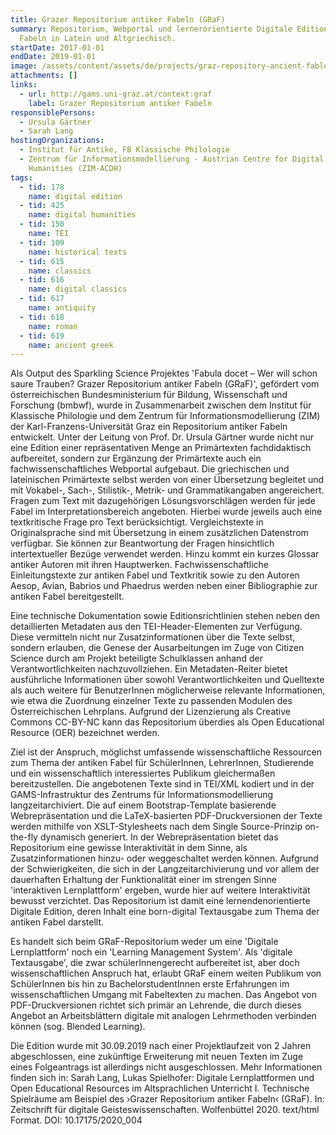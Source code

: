 ```yaml
---
title: Grazer Repositorium antiker Fabeln (GRaF)
summary: Repositorium, Webportal und lernerorientierte Digitale Edition antiker
  Fabeln in Latein und Altgriechisch.
startDate: 2017-01-01
endDate: 2019-01-01
image: /assets/content/assets/de/projects/graz-repository-ancient-fables-graf/graf-logo-rot_2.png
attachments: []
links:
  - url: http://gams.uni-graz.at/context:graf
    label: Grazer Repositorium antiker Fabeln
responsiblePersons:
  - Ursula Gärtner
  - Sarah Lang
hostingOrganizations:
  - Institut für Antike, FB Klassische Philologie
  - Zentrum für Informationsmodellierung - Austrian Centre for Digital
    Humanities (ZIM-ACDH)
tags:
  - tid: 178
    name: digital edition
  - tid: 425
    name: digital humanities
  - tid: 150
    name: TEI
  - tid: 109
    name: historical texts
  - tid: 615
    name: classics
  - tid: 616
    name: digital classics
  - tid: 617
    name: antiquity
  - tid: 618
    name: roman
  - tid: 619
    name: ancient greek
---
```

Als Output des Sparkling Science Projektes 'Fabula docet – Wer will schon saure Trauben? Grazer Repositorium antiker Fabeln (GRaF)', gefördert vom österreichischen Bundesministerium für Bildung, Wissenschaft und Forschung (bmbwf), wurde in Zusammenarbeit zwischen dem Institut für Klassische Philologie und dem Zentrum für Informationsmodellierung (ZIM) der Karl-Franzens-Universität Graz ein Repositorium antiker Fabeln entwickelt. Unter der Leitung von Prof. Dr. Ursula Gärtner wurde nicht nur eine Edition einer repräsentativen Menge an Primärtexten fachdidaktisch aufbereitet, sondern zur Ergänzung der Primärtexte auch ein fachwissenschaftliches Webportal aufgebaut. Die griechischen und lateinischen Primärtexte selbst werden von einer Übersetzung begleitet und mit Vokabel-, Sach-, Stilistik-, Metrik- und Grammatikangaben angereichert. Fragen zum Text mit dazugehörigen Lösungsvorschlägen werden für jede Fabel im Interpretationsbereich angeboten.
Hierbei wurde jeweils auch eine textkritische Frage pro Text berücksichtigt. Vergleichstexte in Originalsprache sind mit Übersetzung in einem zusätzlichen Datenstrom verfügbar. Sie können zur Beantwortung der Fragen hinsichtlich intertextueller Bezüge verwendet werden. Hinzu kommt ein kurzes Glossar antiker Autoren mit ihren Hauptwerken. Fachwissenschaftliche Einleitungstexte zur antiken Fabel und Textkritik sowie zu den Autoren Aesop, Avian, Babrios und Phaedrus werden neben  einer Bibliographie zur antiken Fabel bereitgestellt.

Eine technische Dokumentation sowie Editionsrichtlinien stehen neben den detaillierten Metadaten aus den TEI-Header-Elementen zur Verfügung. Diese vermitteln nicht nur Zusatzinformationen über die Texte selbst, sondern erlauben, die Genese der Ausarbeitungen im Zuge von Citizen Science durch am Projekt beteiligte Schulklassen anhand der Verantwortlichkeiten nachzuvollziehen. Ein Metadaten-Reiter bietet ausführliche Informationen über sowohl Verantwortlichkeiten und Quelltexte als auch weitere für BenutzerInnen möglicherweise relevante Informationen, wie etwa die Zuordnung einzelner Texte zu passenden Modulen des Österreichischen Lehrplans. Aufgrund der Lizenzierung als Creative Commons CC-BY-NC kann das Repositorium überdies als Open Educational Resource (OER) bezeichnet werden.

Ziel ist der Anspruch, möglichst umfassende wissenschaftliche Ressourcen zum Thema der antiken Fabel für SchülerInnen, LehrerInnen, Studierende und ein wissenschaftlich interessiertes Publikum gleichermaßen bereitzustellen. Die angebotenen Texte sind in TEI/XML kodiert und in der GAMS-Infrastruktur des Zentrums für Informationsmodellierung langzeitarchiviert. Die auf einem Bootstrap-Template basierende Webrepräsentation und die LaTeX-basierten PDF-Druckversionen der Texte werden mithilfe von XSLT-Stylesheets nach dem Single Source-Prinzip on-the-fly dynamisch generiert. In der Webrepräsentation bietet das Repositorium eine gewisse Interaktivität in dem Sinne, als Zusatzinformationen hinzu- oder weggeschaltet werden können. Aufgrund der Schwierigkeiten, die sich in der Langzeitarchivierung und vor allem der dauerhaften Erhaltung der Funktionalität einer im strengen Sinne 'interaktiven Lernplattform' ergeben, wurde hier auf weitere Interaktivität bewusst verzichtet. Das Repositorium ist damit eine lernendenorientierte Digitale Edition, deren Inhalt eine born-digital Textausgabe zum Thema der antiken Fabel darstellt.

Es handelt sich beim GRaF-Repositorium weder um eine 'Digitale Lernplattform' noch ein 'Learning Management System'. Als 'digitale Textausgabe', die zwar schülerInnengerecht aufbereitet ist, aber doch wissenschaftlichen Anspruch hat, erlaubt GRaF einem weiten Publikum von SchülerInnen bis hin zu BachelorstudentInnen erste Erfahrungen im wissenschaftlichen Umgang mit Fabeltexten zu machen. Das Angebot von PDF-Druckversionen richtet sich primär an Lehrende, die durch dieses Angebot an Arbeitsblättern digitale mit analogen Lehrmethoden verbinden können (sog. Blended Learning).

Die Edition wurde mit 30.09.2019 nach einer Projektlaufzeit von 2 Jahren abgeschlossen, eine zukünftige Erweiterung mit neuen Texten im Zuge eines Folgeantrags ist allerdings nicht ausgeschlossen. Mehr Informationen finden sich in: Sarah Lang, Lukas Spielhofer: Digitale Lernplattformen und Open Educational Resources im Altsprachlichen Unterricht I. Technische Spielräume am Beispiel des ›Grazer Repositorium antiker Fabeln‹ (GRaF). In: Zeitschrift für digitale Geisteswissenschaften. Wolfenbüttel 2020. text/html Format. DOI: 10.17175/2020\_004
